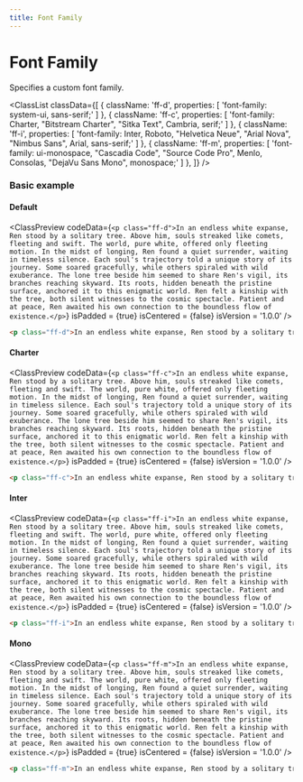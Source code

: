 ```yaml
---
title: Font Family
---
```



# Font Family

Specifies a custom font family.

<ClassList
  classData={[
    {
      className: 'ff-d',
      properties: [
        'font-family: system-ui, sans-serif;'
      ]
    },
    {
      className: 'ff-c',
      properties: [
        'font-family: Charter, "Bitstream Charter", "Sitka Text", Cambria, serif;'
      ]
    },
    {
      className: 'ff-i',
      properties: [
        'font-family: Inter, Roboto, "Helvetica Neue", "Arial Nova", "Nimbus Sans", Arial, sans-serif;'
      ]
    },
    {
      className: 'ff-m',
      properties: [
        'font-family: ui-monospace, "Cascadia Code", "Source Code Pro", Menlo, Consolas, "DejaVu Sans Mono", monospace;'
      ]
    },
  ]}
/>

### Basic example

#### Default
<ClassPreview
  codeData={`
    <p class="ff-d">In an endless white expanse, Ren stood by a solitary tree. Above him, souls streaked like comets, fleeting and swift. The world, pure white, offered only fleeting motion. In the midst of longing, Ren found a quiet surrender, waiting in timeless silence. Each soul's trajectory told a unique story of its journey. Some soared gracefully, while others spiraled with wild exuberance. The lone tree beside him seemed to share Ren's vigil, its branches reaching skyward. Its roots, hidden beneath the pristine surface, anchored it to this enigmatic world. Ren felt a kinship with the tree, both silent witnesses to the cosmic spectacle. Patient and at peace, Ren awaited his own connection to the boundless flow of existence.</p>
  `}
  isPadded = {true}
  isCentered = {false}
  isVersion = '1.0.0'
/>

```html
<p class="ff-d">In an endless white expanse, Ren stood by a solitary tree. Above him, souls streaked like comets, fleeting and swift. The world, pure white, offered only fleeting motion. In the midst of longing, Ren found a quiet surrender, waiting in timeless silence. Each soul's trajectory told a unique story of its journey. Some soared gracefully, while others spiraled with wild exuberance. The lone tree beside him seemed to share Ren's vigil, its branches reaching skyward. Its roots, hidden beneath the pristine surface, anchored it to this enigmatic world. Ren felt a kinship with the tree, both silent witnesses to the cosmic spectacle. Patient and at peace, Ren awaited his own connection to the boundless flow of existence.</p>
```

#### Charter
<ClassPreview
  codeData={`
    <p class="ff-c">In an endless white expanse, Ren stood by a solitary tree. Above him, souls streaked like comets, fleeting and swift. The world, pure white, offered only fleeting motion. In the midst of longing, Ren found a quiet surrender, waiting in timeless silence. Each soul's trajectory told a unique story of its journey. Some soared gracefully, while others spiraled with wild exuberance. The lone tree beside him seemed to share Ren's vigil, its branches reaching skyward. Its roots, hidden beneath the pristine surface, anchored it to this enigmatic world. Ren felt a kinship with the tree, both silent witnesses to the cosmic spectacle. Patient and at peace, Ren awaited his own connection to the boundless flow of existence.</p>
  `}
  isPadded = {true}
  isCentered = {false}
  isVersion = '1.0.0'
/>

```html
<p class="ff-c">In an endless white expanse, Ren stood by a solitary tree. Above him, souls streaked like comets, fleeting and swift. The world, pure white, offered only fleeting motion. In the midst of longing, Ren found a quiet surrender, waiting in timeless silence. Each soul's trajectory told a unique story of its journey. Some soared gracefully, while others spiraled with wild exuberance. The lone tree beside him seemed to share Ren's vigil, its branches reaching skyward. Its roots, hidden beneath the pristine surface, anchored it to this enigmatic world. Ren felt a kinship with the tree, both silent witnesses to the cosmic spectacle. Patient and at peace, Ren awaited his own connection to the boundless flow of existence.</p>
```

#### Inter

<ClassPreview
  codeData={`
    <p class="ff-i">In an endless white expanse, Ren stood by a solitary tree. Above him, souls streaked like comets, fleeting and swift. The world, pure white, offered only fleeting motion. In the midst of longing, Ren found a quiet surrender, waiting in timeless silence. Each soul's trajectory told a unique story of its journey. Some soared gracefully, while others spiraled with wild exuberance. The lone tree beside him seemed to share Ren's vigil, its branches reaching skyward. Its roots, hidden beneath the pristine surface, anchored it to this enigmatic world. Ren felt a kinship with the tree, both silent witnesses to the cosmic spectacle. Patient and at peace, Ren awaited his own connection to the boundless flow of existence.</p>
  `}
  isPadded = {true}
  isCentered = {false}
  isVersion = '1.0.0'
/>

```html
<p class="ff-i">In an endless white expanse, Ren stood by a solitary tree. Above him, souls streaked like comets, fleeting and swift. The world, pure white, offered only fleeting motion. In the midst of longing, Ren found a quiet surrender, waiting in timeless silence. Each soul's trajectory told a unique story of its journey. Some soared gracefully, while others spiraled with wild exuberance. The lone tree beside him seemed to share Ren's vigil, its branches reaching skyward. Its roots, hidden beneath the pristine surface, anchored it to this enigmatic world. Ren felt a kinship with the tree, both silent witnesses to the cosmic spectacle. Patient and at peace, Ren awaited his own connection to the boundless flow of existence.</p>
```

#### Mono

<ClassPreview
  codeData={`
    <p class="ff-m">In an endless white expanse, Ren stood by a solitary tree. Above him, souls streaked like comets, fleeting and swift. The world, pure white, offered only fleeting motion. In the midst of longing, Ren found a quiet surrender, waiting in timeless silence. Each soul's trajectory told a unique story of its journey. Some soared gracefully, while others spiraled with wild exuberance. The lone tree beside him seemed to share Ren's vigil, its branches reaching skyward. Its roots, hidden beneath the pristine surface, anchored it to this enigmatic world. Ren felt a kinship with the tree, both silent witnesses to the cosmic spectacle. Patient and at peace, Ren awaited his own connection to the boundless flow of existence.</p>
  `}
  isPadded = {true}
  isCentered = {false}
  isVersion = '1.0.0'
/>

```html
<p class="ff-m">In an endless white expanse, Ren stood by a solitary tree. Above him, souls streaked like comets, fleeting and swift. The world, pure white, offered only fleeting motion. In the midst of longing, Ren found a quiet surrender, waiting in timeless silence. Each soul's trajectory told a unique story of its journey. Some soared gracefully, while others spiraled with wild exuberance. The lone tree beside him seemed to share Ren's vigil, its branches reaching skyward. Its roots, hidden beneath the pristine surface, anchored it to this enigmatic world. Ren felt a kinship with the tree, both silent witnesses to the cosmic spectacle. Patient and at peace, Ren awaited his own connection to the boundless flow of existence.</p>
```